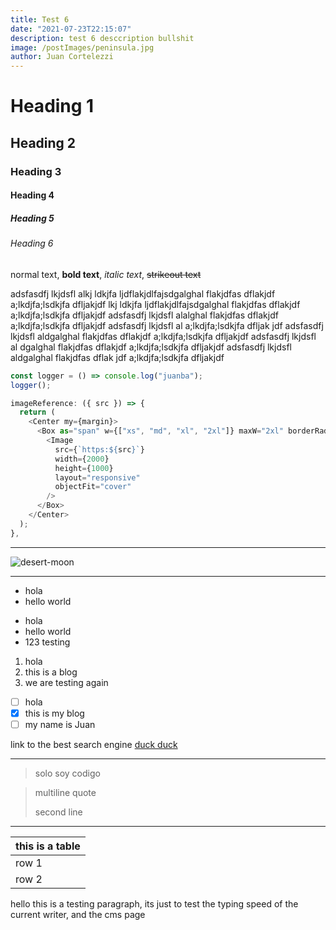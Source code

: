 ```yaml
---
title: Test 6
date: "2021-07-23T22:15:07"
description: test 6 desccription bullshit
image: /postImages/peninsula.jpg
author: Juan Cortelezzi
---
```


# Heading 1
## Heading 2
### Heading 3
#### Heading 4
##### Heading 5
###### Heading 6

normal text, __bold text__, *italic text*, ~~strikeout text~~

adsfasdfj lkjdsfl alkj ldkjfa ljdflakjdlfajsdgalghal flakjdfas dflakjdf a;lkdjfa;lsdkjfa dfljakjdf
lkj ldkjfa ljdflakjdlfajsdgalghal flakjdfas dflakjdf a;lkdjfa;lsdkjfa dfljakjdf adsfasdfj lkjdsfl
alalghal flakjdfas dflakjdf a;lkdjfa;lsdkjfa dfljakjdf adsfasdfj lkjdsfl al a;lkdjfa;lsdkjfa dfljak
jdf adsfasdfj lkjdsfl aldgalghal flakjdfas dflakjdf a;lkdjfa;lsdkjfa dfljakjdf adsfasdfj lkjdsfl al
dgalghal flakjdfas dflakjdf a;lkdjfa;lsdkjfa dfljakjdf adsfasdfj lkjdsfl aldgalghal flakjdfas dflak
jdf a;lkdjfa;lsdkjfa dfljakjdf

```javascript
const logger = () => console.log("juanba");
logger();

imageReference: ({ src }) => {
  return (
    <Center my={margin}>
      <Box as="span" w={["xs", "md", "xl", "2xl"]} maxW="2xl" borderRadius="lg" overflow="hidden">
        <Image
          src={`https:${src}`}
          width={2000}
          height={1000}
          layout="responsive"
          objectFit="cover"
        />
      </Box>
    </Center>
  );
},
```
---

![desert-moon][1]

---

- hola
- hello world

* hola
* hello world
* 123 testing

1. hola
2. this is a blog
3. we are testing again

- [ ] hola
- [X] this is my blog
- [ ] my name is Juan

link to the best search engine [duck duck][2]

---

> solo soy codigo

> multiline quote
>
> second line

---

| this is a table    |
| ---------- |
| row 1       |
| row 2       |

hello this is a testing paragraph, its just to test the typing speed of the current writer, and the cms page

[1]: /postImages/desert-moon.jpg
[2]: https://duckduckgo.com
